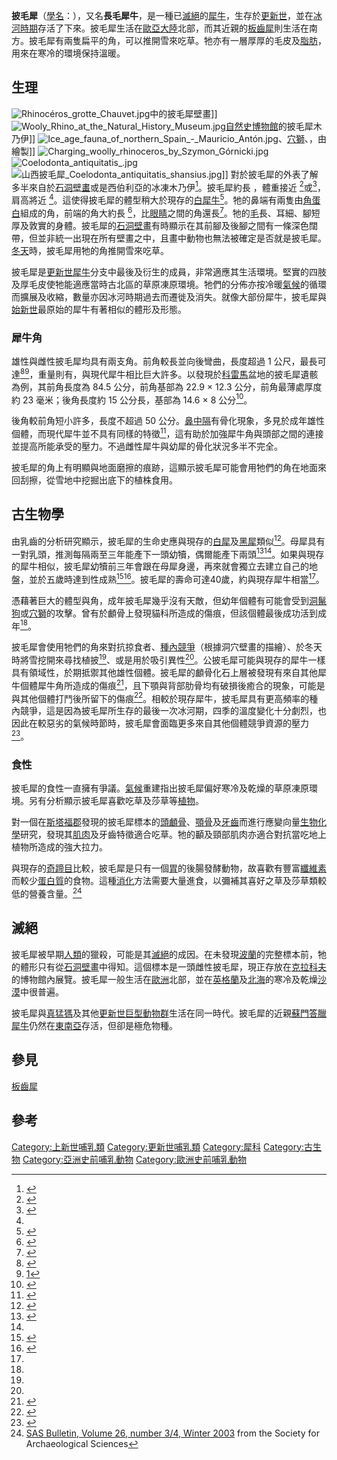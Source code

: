 {{speciesbox
| name = 古老披毛犀
| fossil_range = {{Fossil range|3.6|0.01}}<small>晚[[上新世|上新世]] – 晚[[更新世|更新世]]</small>
| image = Wooly_rhinoceros.jpg
| image_width = 250px
| parent_authority = [[Heinrich_Georg_Bronn|Bronn]], 1831
| taxon = Coelodonta
| species = antiquitatis
| extinct = yes
| binomial = ''Coelodonta antiquitatis''
| binomial_authority = ([[約翰·弗裏德裏希·布盧門巴赫|Blumenbach]], 1807)
| synonyms = ''Rhinoceros tichorhinus'' <small>(Fischer)</small><ref>{{cite article|title=Quaternary mammalian fossils from Hsintsai, South-Eastern part of Honan|author1=Pei Wen-Chung|journal=Acta Palaeontologica Sinica|year=1956|url=http://en.cnki.com.cn/Article_en/CJFDTOTAL-GSWX195601009.htm|accessdate=21 March 2018|archive-url=https://web.archive.org/web/20180321103545/http://en.cnki.com.cn/Article_en/CJFDTOTAL-GSWX195601009.htm|archive-date=21 March 2018}}</ref>
}}
 
'''披毛犀'''（[[學名|學名]]：''{{lang|la|Coelodonta antiquitatis}}''），又名'''長毛犀牛'''，是一種已[[滅絕|滅絕]]的[[犀牛|犀牛]]，生存於[[更新世|更新世]]，並在[[冰河時期|冰河時期]]存活了下來。披毛犀生活在[[歐亞大陸|歐亞大陸]]北部，而其近親的[[板齒犀|板齒犀]]則生活在南方。披毛犀有兩隻扁平的角，可以推開雪來吃草。牠亦有一層厚厚的毛皮及[[脂肪|脂肪]]，用來在寒冷的環境保持溫暖。

== 生理 ==
[[File:Rhinocéros_grotte_Chauvet.jpg|thumb]]中的披毛犀壁畫]]
[[File:Wooly_Rhino_at_the_Natural_History_Museum.jpg|thumb]][[自然史博物館_(倫敦)|自然史博物館]]的披毛犀木乃伊]]
[[File:Ice_age_fauna_of_northern_Spain_-_Mauricio_Antón.jpg|thumb]]、[[穴獅|穴獅]]、{{le|歐洲野驢|European wild ass}}，由{{le|Mauricio Antón}}繪製]]
[[File:Charging_woolly_rhinoceros_by_Szymon_Górnicki.jpg|thumb]]
[[File:Coelodonta_antiquitatis_.jpg|thumb]]
[[File:山西披毛犀_Coelodonta_antiquitatis_shansius.jpg|thumb]]]]
對於披毛犀的外表了解多半來自於[[石洞壁畫|石洞壁畫]]或是西伯利亞的冰凍木乃伊<ref name=frozenfauna>{{cite book | url = https://books.google.dk/books?id=8ikKezOKRB4C&printsec=frontcover#v=onepage&q&f=false | title = Frozen Fauna of the Mammoth Steppe | access-date = 2018-11-08 | archive-date = 2020-08-10 | archive-url = https://web.archive.org/web/20200810055556/https://books.google.dk/books?id=8ikKezOKRB4C&printsec=frontcover#v=onepage&q&f=false | dead-url = no }}</ref>。披毛犀約長 {{convert|3|to|3.8|m|ft}}，體重接近 {{convert|1800|-|2700|kg|lb|abbr=on}}<ref name=irf>{{cite web | url = http://www.rhinos.org/rhinos/extinct-woolly-rhino | title = Extinct Woolly Rhino | publisher = International Rhino Foundation | accessdate = 2015-02-07 | archive-date = 2015-09-02 | archive-url = https://web.archive.org/web/20150902003620/http://www.rhinos.org/rhinos/extinct-woolly-rhino | dead-url = no }}</ref>或{{convert|2000|kg|lb|abbr=on}}<ref name = "Boeskorov2012">{{Cite journal | last1 = Boeskorov | first1 = G. G. | title = Some specific morphological and ecological features of the fossil woolly rhinoceros (''Coelodonta antiquitatis'' Blumenbach 1799) | doi = 10.1134/S106235901208002X | journal = Biology Bulletin | volume = 39 | issue = 8 | pages = 692–707 | year = 2012 | s2cid = 24868968 }}</ref>，肩高將近 {{convert|2|m|ft|abbr=on}}<ref name=irf/>。這使得披毛犀的體型稍大於現存的[[白犀牛|白犀牛]]<ref name=krause2011>{{cite web | url= http://www.hanskrause.de/HKHPE/hkhpe_07_02.htm | title= HKHPE 07 02 | first= Hans | last= Krause | work= hanskrause.de | year= 2011 | accessdate= July 12, 2012 | archive-date= 2009-07-20 | archive-url= https://web.archive.org/web/20090720033142/http://hanskrause.de/HKHPE/hkhpe_07_02.htm | dead-url= yes }}</ref>。牠的鼻端有兩隻由[[角蛋白|角蛋白]]組成的角，前端的角大約長 {{convert|61|cm|in|abbr=on}}<ref name=comguide>{{cite book | title = The complete guide to prehistoric life | last = Haines | first = Tim | last2 = Chambers | first2 = Paul | year = 2005 | publisher = Firefly Books | location = Buffalo, N.Y. | isbn = 978-1-55407-181-4 | edition = First | page = 203 | chapter = Coelodonta }}</ref>，比[[眼睛|眼睛]]之間的角還長<ref name=Fortelius1983>{{cite journal | title= The morphology and paleobiological significance of the horns ofCoelodonta antiquitatis(Mammalia: Rhinocerotidae) | last1= Fortelius | first1= Mikael | journal= Journal of Vertebrate Paleontology | volume= 3 | issue= 2 | year= 1983 | pages= 125–135 | issn = 0272-4634 | doi = 10.1080/02724634.1983.10011964 }}</ref>。牠的[[毛|毛]]長、耳細、腳短厚及敦實的身體。披毛犀的[[石洞壁畫|石洞壁畫]]有時顯示在其前腳及後腳之間有一條深色闊帶，但並非統一出現在所有壁畫之中，且畫中動物也無法被確定是否就是披毛犀。[[冬天|冬天]]時，披毛犀用牠的角推開雪來吃草。

披毛犀是[[更新世|更新世]][[犀牛|犀牛]]分支中最後及衍生的成員，非常適應其生活環境。堅實的四肢及厚毛皮使牠能適應當時古北區的草原凍原環境。牠們的分佈亦按冷暖[[氣候|氣候]]的循環而擴展及收縮，數量亦因冰河時期過去而遷徙及消失。就像大部份犀牛，披毛犀與[[始新世|始新世]]最原始的犀牛有著相似的體形及形態。

=== 犀牛角 ===
雄性與雌性披毛犀均具有兩支角。前角較長並向後彎曲，長度超過 1 公尺，最長可達{{convert|1.4|m}}<ref name=StuartLister>{{Cite web |url=http://www.rhinoresourcecenter.com/pdf_files/135/1351170424.pdf |title=存档副本 |accessdate=2019-10-22 |archive-date=2014-05-21 |archive-url=https://web.archive.org/web/20140521181501/http://www.rhinoresourcecenter.com/pdf_files/135/1351170424.pdf |dead-url=no }}</ref><ref>[https://web.archive.org/web/20150920193009/https://worldmuseumofman.org/woolrhino.php]</ref>，重量則有{{convert|15|kg}}，與現代犀牛相比巨大許多。以發現於[[科雷馬|科雷馬]]盆地的披毛犀遺骸為例，其前角長度為 84.5 公分，前角基部為 22.9 × 12.3 公分，前角最薄處厚度約 23 毫米；後角長度約 15 公分長，基部為 14.6 × 8 公分<ref>{{Cite web |url=http://www.rhinoresourcecenter.com/pdf_files/131/1313208126.pdf |title=存档副本 |accessdate=2019-10-22 |archive-date=2016-01-18 |archive-url=https://web.archive.org/web/20160118025756/http://www.rhinoresourcecenter.com/pdf_files/131/1313208126.pdf |dead-url=no }}</ref>。

後角較前角短小許多，長度不超過 50 公分。[[鼻中隔|鼻中隔]]有骨化現象，多見於成年雄性個體，而現代犀牛並不具有同樣的特徵<ref name=horns>{{cite journal | last1=Shidlovskiy | first1=Fedor K. | last2=Kirillova | first2=Irina V. | last3=Wood | first3=John | title=Horns of the woolly rhinoceros ''Coelodonta antiquitatis'' (Blumenbach, 1799) in the Ice Age Museum collection (Moscow, Russia) | journal=Quaternary International | publisher=Elsevier BV | volume=255 | year=2012 | issn=1040-6182 | doi=10.1016/j.quaint.2011.06.051 | bibcode=2012QuInt.255..125S | pages=125–129 | url=http://www.rhinoresourcecenter.com/pdf_files/131/1313208377.pdf | access-date=2021-09-09 | archive-date=2020-12-21 | archive-url=https://web.archive.org/web/20201221222024/http://www.rhinoresourcecenter.com/pdf_files/131/1313208377.pdf | dead-url=no }}</ref>，這有助於加強犀牛角與頭部之間的連接並提高所能承受的壓力。不過雌性犀牛與幼犀的骨化狀況多半不完全。

披毛犀的角上有明顯與地面磨擦的痕跡，這顯示披毛犀可能會用牠們的角在地面來回刮擦，從雪地中挖掘出底下的植株食用。

==古生物學==
由乳齒的分析研究顯示，披毛犀的生命史應與現存的[[白犀|白犀]]及[[黑犀|黑犀]]類似<ref name=Garutt>{{cite journal | last=Garutt | first=N.V. | title=Dental ontogeny of the woolly rhinoceros ''Coelodonta antiquitatis'' (Blumenbach, 1799) | journal=Cranium | volume=11 | issue=1 | url=http://www.rhinoresourcecenter.com/pdf_files/142/1428276199.pdf | access-date=2021-09-09 | archive-date=2021-08-21 | archive-url=https://web.archive.org/web/20210821212855/http://www.rhinoresourcecenter.com/pdf_files/142/1428276199.pdf | dead-url=no }}</ref>。母犀具有一對乳頭，推測每隔兩至三年能產下一頭幼犢，偶爾能產下兩頭<ref>{{cite web| title=Почему вымер шерстистый носоро| trans-title=Why the woolly rhino died out| website=All-Russian Festival of Science| date=2012-04-22| url=http://www.official.festivalnauki.ru/statya/4577/pochemu-vymer-sherstistyy-nosorog| language=ru| access-date=2019-11-07| archive-date=2012-12-19| archive-url=https://www.webcitation.org/6D28A1GP5?url=http://www.official.festivalnauki.ru/statya/4577/pochemu-vymer-sherstistyy-nosorog| dead-url=no}}</ref><ref name=Boeskorov2012/>。如果與現存的犀牛相似，披毛犀幼犢前三年會跟在母犀身邊，再來就會獨立去建立自己的地盤，並於五歲時達到性成熟<ref>{{cite web | last=Bradford | first=Alina | title=Facts About Rhinos | website=livescience.com | date=2018-03-20 | url=https://www.livescience.com/27439-rhinos.html | access-date=2019-12-11 | archive-date=2021-09-07 | archive-url=https://web.archive.org/web/20210907131139/https://www.livescience.com/27439-rhinos.html | dead-url=no }}</ref><ref>{{cite web | last1=Ballenger | first1=Liz | last2=Myers | first2=Phil | title=Rhinocerotidae (rhinoceroses) | website=Animal Diversity Web | date=2002-09-04 | url=https://animaldiversity.org/accounts/Rhinocerotidae/ | access-date=2019-12-11 | archive-date=2021-07-25 | archive-url=https://web.archive.org/web/20210725071542/https://animaldiversity.org/accounts/Rhinocerotidae/ | dead-url=no }}</ref>。披毛犀的壽命可達40歲，約與現存犀牛相當<ref name=Garutt1997/>。

憑藉著巨大的體型與角，成年披毛犀幾乎沒有天敵，但幼年個體有可能會受到[[洞鬣狗|洞鬣狗]]或[[穴獅|穴獅]]的攻擊。曾有於顱骨上發現貓科所造成的傷痕，但該個體最後成功活到成年<ref name=Garutt1997/>。

披毛犀會使用牠們的角來對抗掠食者、[[種內競爭|種內競爭]]（根據洞穴壁畫的描繪）、於冬天時將雪挖開來尋找植披<ref name=StuartLister/>、或是用於吸引異性<ref name=horns/>。公披毛犀可能與現存的犀牛一樣具有領域性，於{{le|發情|Rut_(mammalian_reproduction)}}期抵禦其他雄性個體。披毛犀的顱骨化石上層被發現有來自其他犀牛個體犀牛角所造成的傷痕<ref name=Garutt1997>{{cite journal|last=Garutt|first=N.V.|title=Traumatic skull damages in the woolly rhinoceros, ''Coelodonta antiquitatis'' Blumenbach, 1799|journal=Cranium|year=1997|volume=14|issue=1|pages=37–46|url=http://www.rhinoresourcecenter.com/pdf_files/142/1428276474.pdf|access-date=2021-09-11|archive-date=2021-08-23|archive-url=https://web.archive.org/web/20210823011403/http://www.rhinoresourcecenter.com/pdf_files/142/1428276474.pdf|dead-url=no}}</ref>，且下顎與背部肋骨均有破損後癒合的現象，可能是與其他個體打鬥後所留下的傷痕<ref name=Diedrich>{{cite journal|last=Diedrich|first=Cajus|date=2008|title=A skeleton of an injured ''Coelodonta antiquitatis'' (Blumenbach, 1807) from the Upper Pleistocene of north-western Germany|journal=Cranium|volume=25|issue=1|pages=1–16|url=http://www.rhinoresourcecenter.com/pdf_files/142/1428542866.pdf|access-date=2021-09-11|archive-date=2021-08-22|archive-url=https://web.archive.org/web/20210822010804/http://www.rhinoresourcecenter.com/pdf_files/142/1428542866.pdf|dead-url=no}}</ref>。相較於現存犀牛，披毛犀具有更高頻率的種內競爭，這是因為披毛犀所生存的最後一次冰河期，四季的溫度變化十分劇烈，也因此在較惡劣的氣候時節時，披毛犀會面臨更多來自其他個體競爭資源的壓力<ref name=Garutt1998>{{cite thesis|last=Garutt|first=N.V.|date=1998|title=Woolly Rhinoceros: Morphology, Systematics and Geological Significance|type=Doctoral dissertation abstract|publisher=Russian Mining Institute|url=http://www.rhinoresourcecenter.com/pdf_files/139/1393195316.pdf|access-date=2021-09-11|archive-date=2021-07-09|archive-url=https://web.archive.org/web/20210709190601/http://www.rhinoresourcecenter.com/pdf_files/139/1393195316.pdf|dead-url=no}}</ref>。

=== 食性 ===
披毛犀的食性一直擁有爭議。[[氣候|氣候]]重建指出披毛犀偏好寒冷及乾燥的草原凍原環境。另有分析顯示披毛犀喜歡吃草及莎草等[[植物|植物]]。

對一個在[[斯塔福郡|斯塔福郡]]發現的披毛犀標本的[[頭顱骨|頭顱骨]]、[[顎骨|顎骨]]及[[牙齒|牙齒]]而進行應變向量[[生物化學|生物化學]]研究，發現其[[肌肉|肌肉]]及牙齒特徵適合吃草。牠的顳及頸部肌肉亦適合對抗當吃地上植物所造成的強大拉力。

與現存的[[奇蹄目|奇蹄目]]比較，披毛犀是只有一個[[胃|胃]]的後腸發酵動物，故喜歡有豐富[[纖維素|纖維素]]而較少[[蛋白質|蛋白質]]的食物。這種[[消化|消化]]方法需要大量進食，以彌補其喜好之草及莎草類較低的營養含量。<ref>[http://www.socarchsci.org/bulletin/SAS2634.pdf SAS Bulletin, Volume 26, number 3/4, Winter 2003] {{Wayback|url=http://www.socarchsci.org/bulletin/SAS2634.pdf |date=20201022062259 }} from the Society for Archaeological Sciences</ref>

== 滅絕 ==
披毛犀被早期[[人類|人類]]的獵殺，可能是其[[滅絕|滅絕]]的成因。在未發現[[波蘭|波蘭]]的完整標本前，牠的體形只有從[[石洞壁畫|石洞壁畫]]中得知。這個標本是一頭雌性披毛犀，現正存放在[[克拉科夫|克拉科夫]]的博物館內展覽。披毛犀一般生活在[[歐洲|歐洲]]北部，並在[[英格蘭|英格蘭]]及[[北海_(大西洋)|北海]]的寒冷及乾燥[[沙漠|沙漠]]中很普遍。

披毛犀與[[真猛獁|真猛獁]]及其他[[更新世巨型動物群|更新世巨型動物群]]生活在同一時代。披毛犀的近親[[蘇門答臘犀牛|蘇門答臘犀牛]]仍然在[[東南亞|東南亞]]存活，但卻是極危物種。

== 參見 ==
[[板齒犀|板齒犀]]

== 參考 ==
{{reflist|30em}}
{{Portal|滅絕與瀕危物種}}
{{Commons category|Coelodonta antiquitatis}}
{{Wikispecies|Coelodonta antiquitatis}}
{{犀總科|R.}}
{{Taxonbar|from=Q188949}}
[[Category:上新世哺乳類|Category:上新世哺乳類]]
[[Category:更新世哺乳類|Category:更新世哺乳類]]
[[Category:犀科|Category:犀科]]
[[Category:古生物|Category:古生物]]
[[Category:亞洲史前哺乳動物|Category:亞洲史前哺乳動物]]
[[Category:歐洲史前哺乳動物|Category:歐洲史前哺乳動物]]